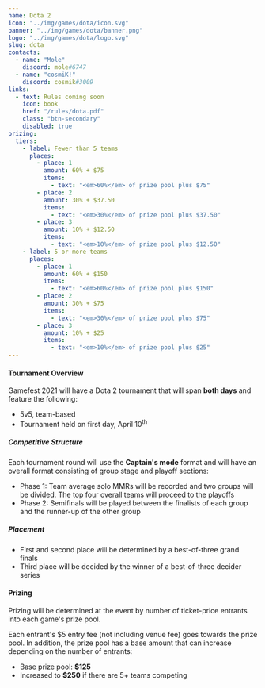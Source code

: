 ---
name: Dota 2
icon: "../img/games/dota/icon.svg"
banner: "../img/games/dota/banner.png"
logo: "../img/games/dota/logo.svg"
slug: dota
contacts:
  - name: "Mole"
    discord: mole#6747
  - name: "cosmiK!"
    discord: cosmik#3009
links:
  - text: Rules coming soon
    icon: book
    href: "/rules/dota.pdf"
    class: "btn-secondary"
    disabled: true
prizing:
  tiers:
    - label: Fewer than 5 teams
      places:
        - place: 1
          amount: 60% + $75
          items:
            - text: "<em>60%</em> of prize pool plus $75"
        - place: 2
          amount: 30% + $37.50
          items:
            - text: "<em>30%</em> of prize pool plus $37.50"
        - place: 3
          amount: 10% + $12.50
          items:
            - text: "<em>10%</em> of prize pool plus $12.50"
    - label: 5 or more teams
      places:
        - place: 1
          amount: 60% + $150
          items:
            - text: "<em>60%</em> of prize pool plus $150"
        - place: 2
          amount: 30% + $75
          items:
            - text: "<em>30%</em> of prize pool plus $75"
        - place: 3
          amount: 10% + $25
          items:
            - text: "<em>10%</em> of prize pool plus $25"
---

#### Tournament Overview

Gamefest 2021 will have a Dota 2 tournament that will span **both days** and feature the following:

- 5v5, team-based
- Tournament held on first day, April 10<sup>th</sup>

##### Competitive Structure

Each tournament round will use the **Captain's mode** format and will have an overall format consisting of group stage and playoff sections:

- Phase 1: Team average solo MMRs will be recorded and two groups will be divided. The top four overall teams will proceed to the playoffs
- Phase 2: Semifinals will be played between the finalists of each group and the runner-up of the other group

##### Placement

- First and second place will be determined by a best-of-three grand finals
- Third place will be decided by the winner of a best-of-three decider series

<Section>

#### Prizing

Prizing will be determined at the event by number of ticket-price entrants into each game's prize pool.

Each entrant's $5 entry fee (not including venue fee) goes towards the prize pool. In addition, the prize pool has a base amount that can increase depending on the number of entrants:

- Base prize pool: **$125**
- Increased to **$250** if there are 5+ teams competing

<MultiPrizing tiers={props.prizing.tiers} /></Section>
<Section><Contact contacts={props.contacts} /></Section>